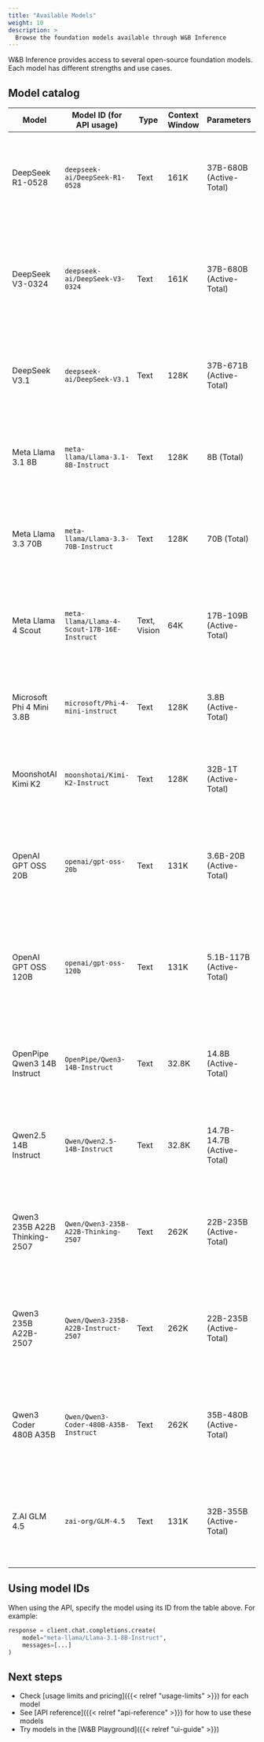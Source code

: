 ```yaml
---
title: "Available Models"
weight: 10
description: >
  Browse the foundation models available through W&B Inference
---
```


W&B Inference provides access to several open-source foundation models. Each model has different strengths and use cases.

## Model catalog

| Model | Model ID (for API usage) | Type | Context Window | Parameters | Description |
|-------|--------------------------|------|----------------|------------|-------------|
| DeepSeek R1-0528 | `deepseek-ai/DeepSeek-R1-0528` | Text | 161K | 37B-680B (Active-Total) | Optimized for precise reasoning tasks including complex coding, math, and structured document analysis |
| DeepSeek V3-0324 | `deepseek-ai/DeepSeek-V3-0324` | Text | 161K | 37B-680B (Active-Total) | Robust Mixture-of-Experts model tailored for high-complexity language processing and comprehensive document analysis |
| DeepSeek V3.1 | `deepseek-ai/DeepSeek-V3.1` | Text | 128K | 37B-671B (Active-Total) | A large hybrid model that supports both thinking and non-thinking modes via prompt templates |
| Meta Llama 3.1 8B | `meta-llama/Llama-3.1-8B-Instruct` | Text | 128K | 8B (Total) | Efficient conversational model optimized for responsive multilingual chatbot interactions |
| Meta Llama 3.3 70B | `meta-llama/Llama-3.3-70B-Instruct` | Text | 128K | 70B (Total) | Multilingual model excelling in conversational tasks, detailed instruction-following, and coding |
| Meta Llama 4 Scout | `meta-llama/Llama-4-Scout-17B-16E-Instruct` | Text, Vision | 64K | 17B-109B (Active-Total) | Multi-modal model integrating text and image understanding, ideal for visual tasks and combined analysis |
| Microsoft Phi 4 Mini 3.8B | `microsoft/Phi-4-mini-instruct` | Text | 128K | 3.8B (Active-Total) | Compact, efficient model ideal for fast responses in resource-constrained environments |
| MoonshotAI Kimi K2 | `moonshotai/Kimi-K2-Instruct` | Text | 128K | 32B-1T (Active-Total) | Mixture-of-Experts model optimized for complex tool use, reasoning, and code synthesis |
| OpenAI GPT OSS 20B | `openai/gpt-oss-20b` | Text | 131K | 3.6B-20B (Active-Total) | Lower latency Mixture-of-Experts model trained on OpenAI's Harmony response format with reasoning capabilities |
| OpenAI GPT OSS 120B	| `openai/gpt-oss-120b` | Text | 131K | 5.1B-117B (Active-Total) | Efficient Mixture-of-Experts model designed for high-reasoning, agentic and general-purpose use cases |
| OpenPipe Qwen3 14B Instruct | `OpenPipe/Qwen3-14B-Instruct` | Text | 32.8K | 14.8B (Active-Total) | An efficient multilingual, dense, instruction-tuned model, optimized by OpenPipe for building agents with finetuning. |
| Qwen2.5 14B Instruct | `Qwen/Qwen2.5-14B-Instruct` | Text | 32.8K | 14.7B-14.7B (Active-Total) | Dense multilingual instruction-tuned model with tool-use and structured output support | 
| Qwen3 235B A22B Thinking-2507 | `Qwen/Qwen3-235B-A22B-Thinking-2507` | Text | 262K | 22B-235B (Active-Total) | High-performance Mixture-of-Experts model optimized for structured reasoning, math, and long-form generation |
| Qwen3 235B A22B-2507 | `Qwen/Qwen3-235B-A22B-Instruct-2507` | Text | 262K | 22B-235B (Active-Total) | Efficient multilingual, Mixture-of-Experts, instruction-tuned model, optimized for logical reasoning |
| Qwen3 Coder 480B A35B | `Qwen/Qwen3-Coder-480B-A35B-Instruct` | Text | 262K | 35B-480B (Active-Total) | Mixture-of-Experts model optimized for coding tasks such as function calling, tooling use, and long-context reasoning |
| Z.AI GLM 4.5 | `zai-org/GLM-4.5` | Text | 131K | 32B-355B (Active-Total) | Mixture-of-Experts model with user-controllable thinking/non-thinking modes for reasoning, code, and agents |

## Using model IDs

When using the API, specify the model using its ID from the table above. For example:

```python
response = client.chat.completions.create(
    model="meta-llama/Llama-3.1-8B-Instruct",
    messages=[...]
)
```

## Next steps

- Check [usage limits and pricing]({{< relref "usage-limits" >}}) for each model
- See [API reference]({{< relref "api-reference" >}}) for how to use these models
- Try models in the [W&B Playground]({{< relref "ui-guide" >}}) 